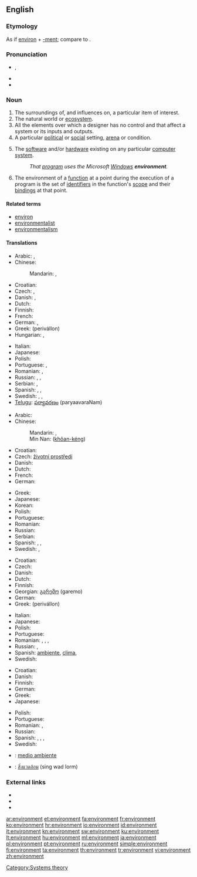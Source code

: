 {{also|Environment}}
==English==
{{wikipedia|dab=environment}}

===Etymology===
As if [[environ]] + [[-ment]]; compare to {{etyl|fr|-}} {{term|environnement}}<!-- Webster 1913-->. <!-- Century 1911: From French "environnement"; M-W online: nothing; Encarta: nothing.-->

===Pronunciation===
* {{IPA|/ɪnˈvaɪɹə(n)mɨnt/|/ɪnˈvaɪɚ(n)mɨnt/}}, {{SAMPA|/In"vaIr@(n)mInt/|/In"vaI@`(n)mInt/}}
* {{audio|En-us-environment.ogg|Audio (US)}}
* {{audio|En-uk-environment.ogg|Audio (UK)}}

===Noun===
{{en-noun}}

# The surroundings of, and influences on, a particular item of interest.
# The natural world or [[ecosystem]].
# All the elements over which a designer has no control and that affect a system or its inputs and outputs.
# A particular [[political]] or [[social]] setting, [[arena]] or condition.
# {{context|computing}} The [[software]] and/or [[hardware]] existing on any particular [[computer]] [[system]].
#: ''That [[program]] uses the Microsoft [[Windows]] '''environment'''.''
# {{programming}} The environment of a [[function]] at a point during the execution of a program is the set of [[identifiers]] in the function's [[scope]] and their [[bindings]] at that point.

====Related terms====
* [[environ]]
* [[environmentalist]]
* [[environmentalism]]

====Translations====
{{trans-top|area around something}}
* Arabic: {{t|ar|بيئة|f|tr=bii'a}},  {{t+|ar|محيط|m|tr=muHiiT}}
* Chinese:
*: Mandarin: {{t-|cmn|環境|sc=Hani}},  {{t-|cmn|环境|tr=huánjìng|sc=Hani}}
* Croatian: {{t+|hr|okruženje|n}}
* Czech: {{t+|cs|prostředí|n}}, {{t-|cs|okolí|n}}
* Danish: {{t-|da|miljø|n}}, {{t-|da|omgivelser|c|p}}
* Dutch: {{t+|nl|omgeving|c}}
* Finnish: {{t+|fi|ympäristö}}
* French: {{t+|fr|environnement|m}}
* German: {{t+|de|Umgebung}}, {{t+|de|Umwelt}}
* Greek: {{t+|el|περιβάλλον|n}} (perivállon)
* Hungarian: {{t+|hu|környezet}}, {{t+|hu|környék}}
{{trans-mid}}
* Italian: {{t+|it|ambiente|m}}
* Japanese: {{t+|ja|環境|tr=かんきょう, kankyō}}
* Polish: {{t+|pl|środowisko|n}}
* Portuguese: {{t+|pt|meio|m}}, {{t+|pt|ambiente|m}}
* Romanian: {{t+|ro|mediu|n}}, {{t-|ro|ambient|n}}
* Russian: {{t+|ru|среда|f|tr=sredá}},  {{t|ru|окружающая среда|f|tr=okružájuščaja sredá}},  {{t|ru|окружение|n|tr=okružénije}}
* Serbian: {{t-|sr|okolina|f}}, {{t-|sr|okruženje|n}}
* Spanish: {{t+|es|ambiente}}, {{t+|es|medio}}, {{t+|es|entorno}}
* Swedish: {{t+|sv|miljö}}, {{t+|sv|natur}},  {{t|sv|omgivning|c}}
* [[Telugu]]: [[పర్యావరణం]] (paryaavaraNam)
{{trans-bottom}}

{{trans-top|natural world or ecosystem}}
* Arabic: {{t|ar|بيئة|f|tr=bii'a}}
* Chinese:
*: Mandarin: {{t-|cmn|環境|sc=Hani}},  {{t-|cmn|环境|tr=huánjìng|sc=Hani}}
*: Min Nan: {{zh-ts|環境|环境}} ([[khôan-kéng]])
* Croatian: {{t-|hr|ekosustav|m}}
* Czech: [[životní prostředí]] {{n}}
* Danish: {{t-|da|miljø|n}}
* Dutch: {{t+|nl|milieu|n}}
* French: {{t+|fr|environnement|m}}
* German: {{t+|de|Umwelt|f}}
{{trans-mid}}
* Greek: {{t+|el|περιβάλλον|n|tr=periválon}}
* Japanese: {{t+|ja|環境|tr=かんきょう, kankyō}}
* Korean: {{t-|ko|환경|sc=Hang}}
* Polish: {{t-|pl|ekosystem|m}}
* Portuguese: {{t|pt|meio ambiente|m}}
* Romanian: {{t+|ro|ecosistem|n}}
* Russian: {{t|ru|окружающая среда|f|tr=okružájuščaja sredá}}
* Serbian: {{t-|sr|okolina|f}}
* Spanish: {{t+|es|medio ambiente}}, {{t+|es|naturaleza}}, {{t+|es|ecosistema}}
* Swedish: {{t+|sv|miljö|c}},  {{t+|sv|ekosystem|n}}
{{trans-bottom}}

{{trans-top|political or social setting, arena or condition}}
* Croatian: {{t+|hr|okruženje|n}}
* Czech: {{t+|cs|prostředí|n}}
* Danish: {{t-|da|miljø|n}}
* Dutch: {{t+|nl|milieu}}
* Finnish: {{t+|fi|ympäristö}}
* Georgian: [[გარემო]] (garemo)
* German: {{t+|de|Umfeld}}
* Greek: {{t+|el|περιβάλλον|n}} (perivállon)
{{trans-mid}}
* Italian: {{t+|it|ambiente|m}}
* Japanese: {{t+|ja|環境|tr=かんきょう, kankyō}}
* Polish: {{t+|pl|środowisko|n}}
* Portuguese: {{t+|pt|ambiente|m}}
* Romanian: {{t-|ro|ambient}}, {{t+|ro|mediu|n}}, {{t-|ro|climat|n}}, {{t-|ro|clima|f}}
* Russian: {{t+|ru|среда|f|tr=sredá}}, {{t|ru|окружение|n|tr=okružénije}}
* Spanish: [[ambiente]], [[clima]],
* Swedish: {{t+|sv|miljö}}
{{trans-bottom}}

{{trans-top|software or hardware on a computer}}
* Croatian: {{t-|hr|okolina|f}}
* Danish: {{t-|da|miljø|n}}
* Finnish: {{t+|fi|ympäristö}}
* German: {{t+|de|Umgebung|f}}
* Greek: {{t+|el|περιβάλλον|n|tr=periválon}}
* Japanese: {{t+|ja|環境|tr=かんきょう, kankyō}}
{{trans-mid}}
* Polish: {{t+|pl|środowisko|n}}
* Portuguese: {{t+|pt|ambiente|m}}
* Romanian: {{t+|ro|mediu|n}},{{t+|ro|sistem de operare|n}}
* Russian: {{t+|ru|конфигурация|f|tr=konfigurácija}}
* Spanish: {{t+|es|sistema operativo}}, {{t+|es|programa}}, {{t+|es|medio}},  {{t+|es|entorno|m}}
* Swedish: {{t+|sv|miljö}}
{{trans-bottom}}

{{checktrans-top}}
{{checktrans-mid}}
* {{ttbc|Spanish}}: [[medio ambiente]]
* {{ttbc|Thai}}: [[สิ่งแวดล้อม]] (sing wad lorm)
{{checktrans-bottom}}

===External links===
* {{R:Webster 1913}}
* {{R:Century 1911}}
* {{R:OneLook}}

[[Category:Systems theory]]

[[ar:environment]]
[[et:environment]]
[[fa:environment]]
[[fr:environment]]
[[ko:environment]]
[[hr:environment]]
[[io:environment]]
[[id:environment]]
[[it:environment]]
[[kn:environment]]
[[sw:environment]]
[[ku:environment]]
[[lt:environment]]
[[hu:environment]]
[[ml:environment]]
[[ja:environment]]
[[pl:environment]]
[[pt:environment]]
[[ru:environment]]
[[simple:environment]]
[[fi:environment]]
[[ta:environment]]
[[th:environment]]
[[tr:environment]]
[[vi:environment]]
[[zh:environment]]